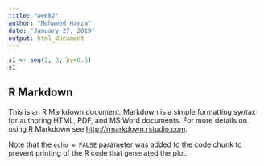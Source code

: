 ```yaml
---
title: "week2"
author: "Mohamed Hamza"
date: "January 27, 2019"
output: html_document
---
```



```r
s1 <- seq(2, 3, by=0.5)
s1

```














## R Markdown

This is an R Markdown document. Markdown is a simple formatting syntax for authoring HTML, PDF, and MS Word documents. For more details on using R Markdown see <http://rmarkdown.rstudio.com>.


Note that the `echo = FALSE` parameter was added to the code chunk to prevent printing of the R code that generated the plot.
